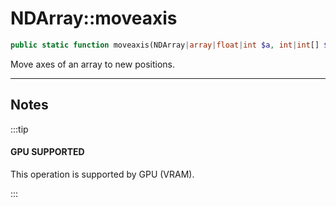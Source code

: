 # NDArray::moveaxis

```php
public static function moveaxis(NDArray|array|float|int $a, int|int[] $source, int|int[] $destination): NDArray;
```
Move axes of an array to new positions.

---

## Notes

:::tip

#### GPU SUPPORTED
This operation is supported by GPU (VRAM).

:::